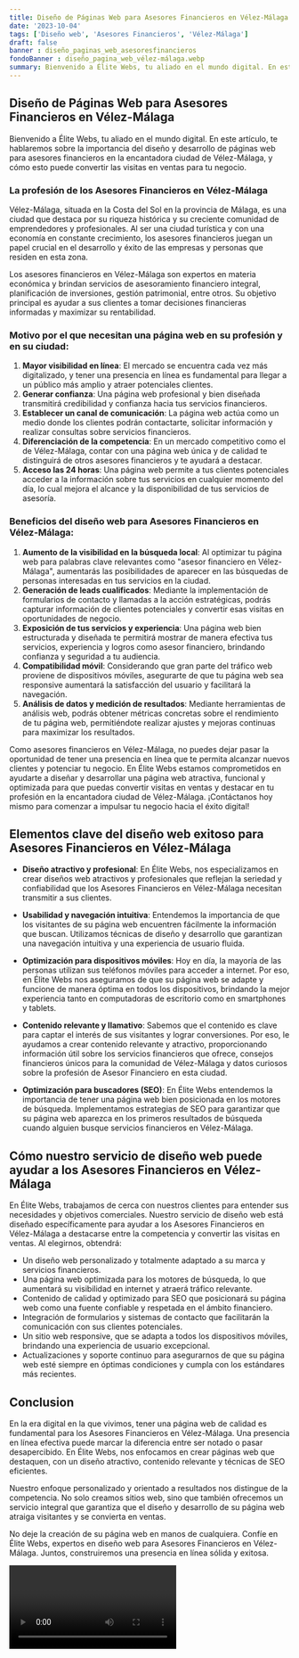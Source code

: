 ```yaml
---
title: Diseño de Páginas Web para Asesores Financieros en Vélez-Málaga
date: '2023-10-04'
tags: ['Diseño web', 'Asesores Financieros', 'Vélez-Málaga']
draft: false
banner : diseño_paginas_web_asesoresfinancieros
fondoBanner : diseño_pagina_web_vélez-málaga.webp
summary: Bienvenido a Élite Webs, tu aliado en el mundo digital. En este artículo, te hablaremos sobre la importancia del diseño y desarrollo de páginas web para asesores financieros en la encantadora ciudad de VélezMálaga, y cómo esto puede convertir las visitas en ventas para tu negocio.
---
```


## Diseño de Páginas Web para Asesores Financieros en Vélez-Málaga

Bienvenido a Élite Webs, tu aliado en el mundo digital. En este artículo, te hablaremos sobre la importancia del diseño y desarrollo de páginas web para asesores financieros en la encantadora ciudad de Vélez-Málaga, y cómo esto puede convertir las visitas en ventas para tu negocio.

### La profesión de los Asesores Financieros en Vélez-Málaga

Vélez-Málaga, situada en la Costa del Sol en la provincia de Málaga, es una ciudad que destaca por su riqueza histórica y su creciente comunidad de emprendedores y profesionales. Al ser una ciudad turística y con una economía en constante crecimiento, los asesores financieros juegan un papel crucial en el desarrollo y éxito de las empresas y personas que residen en esta zona.

Los asesores financieros en Vélez-Málaga son expertos en materia económica y brindan servicios de asesoramiento financiero integral, planificación de inversiones, gestión patrimonial, entre otros. Su objetivo principal es ayudar a sus clientes a tomar decisiones financieras informadas y maximizar su rentabilidad.

### Motivo por el que necesitan una página web en su profesión y en su ciudad:

1. **Mayor visibilidad en línea**: El mercado se encuentra cada vez más digitalizado, y tener una presencia en línea es fundamental para llegar a un público más amplio y atraer potenciales clientes.
2. **Generar confianza**: Una página web profesional y bien diseñada transmitirá credibilidad y confianza hacia tus servicios financieros.
3. **Establecer un canal de comunicación**: La página web actúa como un medio donde los clientes podrán contactarte, solicitar información y realizar consultas sobre servicios financieros.
4. **Diferenciación de la competencia**: En un mercado competitivo como el de Vélez-Málaga, contar con una página web única y de calidad te distinguirá de otros asesores financieros y te ayudará a destacar.
5. **Acceso las 24 horas**: Una página web permite a tus clientes potenciales acceder a la información sobre tus servicios en cualquier momento del día, lo cual mejora el alcance y la disponibilidad de tus servicios de asesoría.

### Beneficios del diseño web para Asesores Financieros en Vélez-Málaga:

1. **Aumento de la visibilidad en la búsqueda local**: Al optimizar tu página web para palabras clave relevantes como "asesor financiero en Vélez-Málaga", aumentarás las posibilidades de aparecer en las búsquedas de personas interesadas en tus servicios en la ciudad.
2. **Generación de leads cualificados**: Mediante la implementación de formularios de contacto y llamadas a la acción estratégicas, podrás capturar información de clientes potenciales y convertir esas visitas en oportunidades de negocio.
3. **Exposición de tus servicios y experiencia**: Una página web bien estructurada y diseñada te permitirá mostrar de manera efectiva tus servicios, experiencia y logros como asesor financiero, brindando confianza y seguridad a tu audiencia.
4. **Compatibilidad móvil**: Considerando que gran parte del tráfico web proviene de dispositivos móviles, asegurarte de que tu página web sea responsive aumentará la satisfacción del usuario y facilitará la navegación.
5. **Análisis de datos y medición de resultados**: Mediante herramientas de análisis web, podrás obtener métricas concretas sobre el rendimiento de tu página web, permitiéndote realizar ajustes y mejoras continuas para maximizar los resultados.

Como asesores financieros en Vélez-Málaga, no puedes dejar pasar la oportunidad de tener una presencia en línea que te permita alcanzar nuevos clientes y potenciar tu negocio. En Élite Webs estamos comprometidos en ayudarte a diseñar y desarrollar una página web atractiva, funcional y optimizada para que puedas convertir visitas en ventas y destacar en tu profesión en la encantadora ciudad de Vélez-Málaga. ¡Contáctanos hoy mismo para comenzar a impulsar tu negocio hacia el éxito digital!

<GifSeo />

<Cta />

## Elementos clave del diseño web exitoso para Asesores Financieros en Vélez-Málaga

- **Diseño atractivo y profesional**: En Élite Webs, nos especializamos en crear diseños web atractivos y profesionales que reflejan la seriedad y confiabilidad que los Asesores Financieros en Vélez-Málaga necesitan transmitir a sus clientes.

- **Usabilidad y navegación intuitiva**: Entendemos la importancia de que los visitantes de su página web encuentren fácilmente la información que buscan. Utilizamos técnicas de diseño y desarrollo que garantizan una navegación intuitiva y una experiencia de usuario fluida.

- **Optimización para dispositivos móviles**: Hoy en día, la mayoría de las personas utilizan sus teléfonos móviles para acceder a internet. Por eso, en Élite Webs nos aseguramos de que su página web se adapte y funcione de manera óptima en todos los dispositivos, brindando la mejor experiencia tanto en computadoras de escritorio como en smartphones y tablets.

- **Contenido relevante y llamativo**: Sabemos que el contenido es clave para captar el interés de sus visitantes y lograr conversiones. Por eso, le ayudamos a crear contenido relevante y atractivo, proporcionando información útil sobre los servicios financieros que ofrece, consejos financieros únicos para la comunidad de Vélez-Málaga y datos curiosos sobre la profesión de Asesor Financiero en esta ciudad.

- **Optimización para buscadores (SEO)**: En Élite Webs entendemos la importancia de tener una página web bien posicionada en los motores de búsqueda. Implementamos estrategias de SEO para garantizar que su página web aparezca en los primeros resultados de búsqueda cuando alguien busque servicios financieros en Vélez-Málaga.

## Cómo nuestro servicio de diseño web puede ayudar a los Asesores Financieros en Vélez-Málaga

En Élite Webs, trabajamos de cerca con nuestros clientes para entender sus necesidades y objetivos comerciales. Nuestro servicio de diseño web está diseñado específicamente para ayudar a los Asesores Financieros en Vélez-Málaga a destacarse entre la competencia y convertir las visitas en ventas. Al elegirnos, obtendrá:

- Un diseño web personalizado y totalmente adaptado a su marca y servicios financieros.
- Una página web optimizada para los motores de búsqueda, lo que aumentará su visibilidad en internet y atraerá tráfico relevante.
- Contenido de calidad y optimizado para SEO que posicionará su página web como una fuente confiable y respetada en el ámbito financiero.
- Integración de formularios y sistemas de contacto que facilitarán la comunicación con sus clientes potenciales.
- Un sitio web responsive, que se adapta a todos los dispositivos móviles, brindando una experiencia de usuario excepcional.
- Actualizaciones y soporte continuo para asegurarnos de que su página web esté siempre en óptimas condiciones y cumpla con los estándares más recientes.

## Conclusion

En la era digital en la que vivimos, tener una página web de calidad es fundamental para los Asesores Financieros en Vélez-Málaga. Una presencia en línea efectiva puede marcar la diferencia entre ser notado o pasar desapercibido. En Élite Webs, nos enfocamos en crear páginas web que destaquen, con un diseño atractivo, contenido relevante y técnicas de SEO eficientes.

Nuestro enfoque personalizado y orientado a resultados nos distingue de la competencia. No solo creamos sitios web, sino que también ofrecemos un servicio integral que garantiza que el diseño y desarrollo de su página web atraiga visitantes y se convierta en ventas.

No deje la creación de su página web en manos de cualquiera. Confíe en Élite Webs, expertos en diseño web para Asesores Financieros en Vélez-Málaga. Juntos, construiremos una presencia en línea sólida y exitosa.

<Video />

<CtaBot job='Asesores Financieros' city='Vélez-Málaga'/>

<Gmaps query='Vélez-Málaga+españa+maps' />